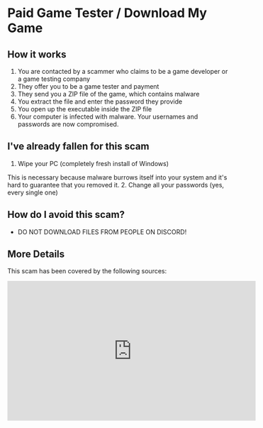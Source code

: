 
# Paid Game Tester / Download My Game

## How it works
1. You are contacted by a scammer who claims to be a game developer or a game testing company
2. They offer you to be a game tester and payment
3. They send you a ZIP file of the game, which contains malware
4. You extract the file and enter the password they provide
5. You open up the executable inside the ZIP file
6. Your computer is infected with malware. Your usernames and passwords are now compromised.

## I've already fallen for this scam
1. Wipe your PC (completely fresh install of Windows)
<Callout type="info">
    This is necessary because malware burrows itself into your system and it's hard to guarantee that you removed it.
</Callout>
2. Change all your passwords (yes, every single one)


## How do I avoid this scam?
- DO NOT DOWNLOAD FILES FROM PEOPLE ON DISCORD!

## More Details
This scam has been covered by the following sources:
<iframe width="560" height="315" src="https://www.youtube.com/embed/FLFuuxhx3RQ?si=QB5vayDaA8VMK4HS" title="YouTube video player" frameborder="0" allow="accelerometer; autoplay; clipboard-write; encrypted-media; gyroscope; picture-in-picture; web-share" referrerpolicy="strict-origin-when-cross-origin" allowfullscreen></iframe>